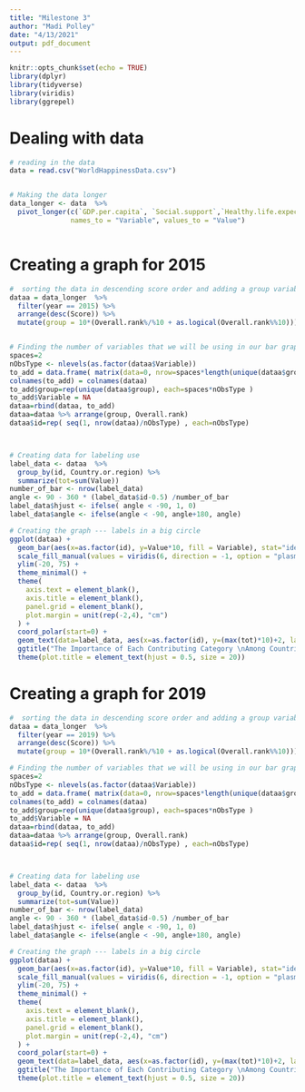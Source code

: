 ```yaml
---
title: "Milestone 3"
author: "Madi Polley"
date: "4/13/2021"
output: pdf_document
---
```


```r
knitr::opts_chunk$set(echo = TRUE)
library(dplyr)
library(tidyverse)
library(viridis)
library(ggrepel)

```


# Dealing with data

```r
# reading in the data
data = read.csv("WorldHappinessData.csv")


# Making the data longer
data_longer <- data  %>%
  pivot_longer(c(`GDP.per.capita`, `Social.support`,`Healthy.life.expectancy`, `Freedom.to.make.life.choices`, `Perceptions.of.corruption`, `Generosity`),
               names_to = "Variable", values_to = "Value")



```


# Creating a graph for 2015

```r

#  sorting the data in descending score order and adding a group variable which sorts all the data into top 10, top 20, top 30... etc
dataa = data_longer  %>%
  filter(year == 2015) %>%
  arrange(desc(Score)) %>%
  mutate(group = 10*(Overall.rank%/%10 + as.logical(Overall.rank%%10)))


# Finding the number of variables that we will be using in our bar graph and adding in blank bars between ranking groups
spaces=2
nObsType <- nlevels(as.factor(dataa$Variable))
to_add = data.frame( matrix(data=0, nrow=spaces*length(unique(dataa$group))*nObsType, ncol=ncol(dataa)) )
colnames(to_add) = colnames(dataa)
to_add$group=rep(unique(dataa$group), each=spaces*nObsType )
to_add$Variable = NA
dataa=rbind(dataa, to_add)
dataa=dataa %>% arrange(group, Overall.rank)
dataa$id=rep( seq(1, nrow(dataa)/nObsType) , each=nObsType)



# Creating data for labeling use
label_data <- dataa  %>%
  group_by(id, Country.or.region) %>% 
  summarize(tot=sum(Value))
number_of_bar <- nrow(label_data)
angle <- 90 - 360 * (label_data$id-0.5) /number_of_bar 
label_data$hjust <- ifelse( angle < -90, 1, 0)
label_data$angle <- ifelse(angle < -90, angle+180, angle)

# Creating the graph --- labels in a big circle
ggplot(dataa) +
  geom_bar(aes(x=as.factor(id), y=Value*10, fill = Variable), stat="identity") +
  scale_fill_manual(values = viridis(6, direction = -1, option = "plasma"), breaks=c("Social.support", "Perceptions.of.corruption", "Healthy.life.expectancy", "Generosity", "GDP.per.capita", "Freedom.to.make.life.choices")) +
  ylim(-20, 75) +
  theme_minimal() +
  theme(
    axis.text = element_blank(),
    axis.title = element_blank(),
    panel.grid = element_blank(),
    plot.margin = unit(rep(-2,4), "cm")
  ) +
  coord_polar(start=0) +
  geom_text(data=label_data, aes(x=as.factor(id), y=(max(tot)*10)+2, label=Country.or.region, hjust=hjust), color="black", fontface="bold", size=4, angle=label_data$angle, inherit.aes = F) +
  ggtitle("The Importance of Each Contributing Category \nAmong Countries By Overall Happiness Rank in 2015") +
  theme(plot.title = element_text(hjust = 0.5, size = 20))


```

# Creating a graph for 2019

```r

#  sorting the data in descending score order and adding a group variable which sorts all the data into top 10, top 20, top 30... etc
dataa = data_longer  %>%
  filter(year == 2019) %>%
  arrange(desc(Score)) %>%
  mutate(group = 10*(Overall.rank%/%10 + as.logical(Overall.rank%%10)))

# Finding the number of variables that we will be using in our bar graph and adding in blank bars between ranking groups
spaces=2
nObsType <- nlevels(as.factor(dataa$Variable))
to_add = data.frame( matrix(data=0, nrow=spaces*length(unique(dataa$group))*nObsType, ncol=ncol(dataa)) )
colnames(to_add) = colnames(dataa)
to_add$group=rep(unique(dataa$group), each=spaces*nObsType )
to_add$Variable = NA
dataa=rbind(dataa, to_add)
dataa=dataa %>% arrange(group, Overall.rank)
dataa$id=rep( seq(1, nrow(dataa)/nObsType) , each=nObsType)



# Creating data for labeling use
label_data <- dataa  %>%
  group_by(id, Country.or.region) %>% 
  summarize(tot=sum(Value))
number_of_bar <- nrow(label_data)
angle <- 90 - 360 * (label_data$id-0.5) /number_of_bar 
label_data$hjust <- ifelse( angle < -90, 1, 0)
label_data$angle <- ifelse(angle < -90, angle+180, angle)

# Creating the graph --- labels in a big circle
ggplot(dataa) +
  geom_bar(aes(x=as.factor(id), y=Value*10, fill = Variable), stat="identity") +
  scale_fill_manual(values = viridis(6, direction = -1, option = "plasma"), breaks=c("Social.support", "Perceptions.of.corruption", "Healthy.life.expectancy", "Generosity", "GDP.per.capita", "Freedom.to.make.life.choices"))+
  ylim(-20, 75) +
  theme_minimal() +
  theme(
    axis.text = element_blank(),
    axis.title = element_blank(),
    panel.grid = element_blank(),
    plot.margin = unit(rep(-2,4), "cm")
  ) +
  coord_polar(start=0) +
  geom_text(data=label_data, aes(x=as.factor(id), y=(max(tot)*10)+2, label=Country.or.region, hjust=hjust), color="black", fontface="bold", size=4, angle=label_data$angle, inherit.aes = F)+
  ggtitle("The Importance of Each Contributing Category \nAmong Countries By Overall Happiness Rank in 2019") +
  theme(plot.title = element_text(hjust = 0.5, size = 20))

```


